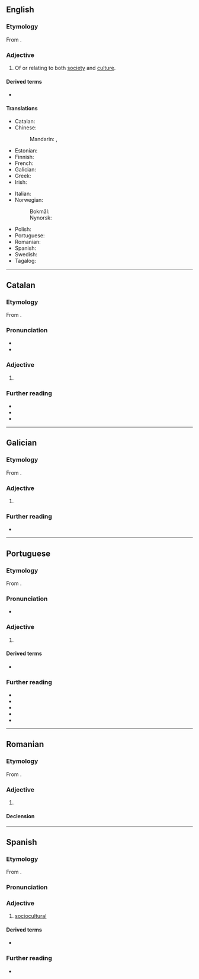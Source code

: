 ==English==

===Etymology===
From {{af|en|socio-|cultural}}.

===Adjective===
{{en-adj}}

# Of or relating to both [[society]] and [[culture]].

====Derived terms====
* {{l|en|socioculturally}}

====Translations====
{{trans-top|of both society and culture}}
* Catalan: {{t|ca|sociocultural}}
* Chinese:
*: Mandarin: {{t|cmn|社會文化|alt=社會文化的}}, {{t|cmn|社会文化|alt=社会文化的|tr=shèhuì wénhuà de}}
* Estonian: {{t-check|et|sotsiokultuuriline}}
* Finnish: {{t+|fi|sosiokulttuurinen}}
* French: {{t+|fr|socioculturel}}
* Galician: {{t|gl|sociocultural}}
* Greek: {{t+check|el|κοινωνικοπολιτιστικός}}
* Irish: {{t|ga|soch-chultúrtha}}
{{trans-mid}}
* Italian: {{t+|it|socioculturale}}
* Norwegian:
*: Bokmål: {{t|nb|sosiokulturell}}
*: Nynorsk: {{t|nn|sosiokulturell}}
* Polish: {{t|pl|społeczno-kulturalny}}
* Portuguese: {{t+|pt|sociocultural}}
* Romanian: {{t+|ro|sociocultural}}
* Spanish: {{t|es|sociocultural}}
* Swedish: {{t+|sv|sociokulturell}}
* Tagalog: {{t|tl|ulnukalnangin}}
{{trans-bottom}}

----

==Catalan==

===Etymology===
From {{af|ca|socio-|cultural}}.

===Pronunciation===
* {{ca-IPA}}
* {{rhymes|ca|al|s=6}}

===Adjective===
{{ca-adj|mf}}

# {{l|en|sociocultural}}

===Further reading===
* {{R:IEC2}}
* {{R:GDLC}}
* {{R:DNV}}

----

==Galician==

===Etymology===
From {{af|gl|socio-|cultural}}.

===Adjective===
{{gl-adj|pl=socioculturais}}

# {{l|en|sociocultural}}

===Further reading===
* {{R:gl:DRAG}}

----

==Portuguese==

===Etymology===
From {{af|pt|socio-|cultural}}.

===Pronunciation===
{{pt-IPA|pt=sòciɔcultural}}
* {{hyph|pt|so|ci|o|cul|tu|ral}}

===Adjective===
{{pt-adj|sociocultur|al}}

# {{l|en|sociocultural}}

====Derived terms====
* {{l|pt|socioculturalmente}}

===Further reading===
* {{R:pt:Aulete}}
* {{R:Dicionário informal}}
* {{R:pt:Infopédia}}
* {{R:pt:Michaelis}}
* {{R:pt:Priberam}}

----

==Romanian==

===Etymology===
From {{bor|ro|fr|sociocultural}}.

===Adjective===
{{ro-adj}}

# {{l|en|sociocultural}}

====Declension====
{{ro-decl-adj}}

----

==Spanish==

===Etymology===
From {{af|es|socio-|cultural}}.

===Pronunciation===
{{es-IPA}}

===Adjective===
{{es-adj}}

# [[#English|sociocultural]]

====Derived terms====
* {{l|es|socioculturalmente}}

===Further reading===
* {{R:DRAE}}